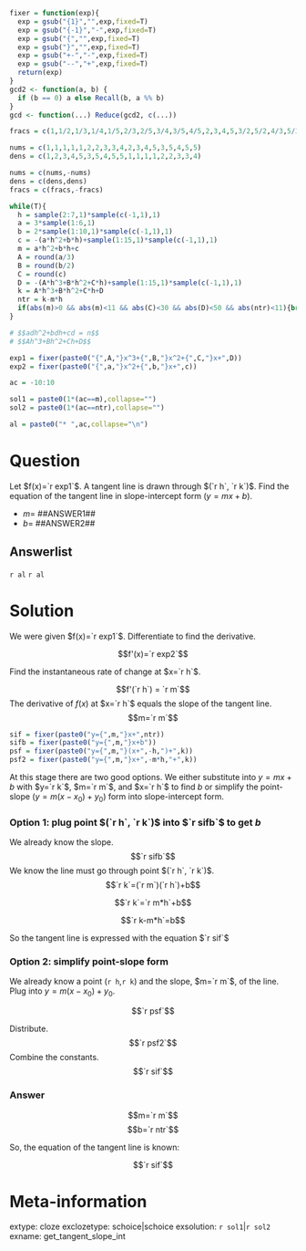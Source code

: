 ```r
fixer = function(exp){
  exp = gsub("{1}","",exp,fixed=T)
  exp = gsub("{-1}","-",exp,fixed=T)
  exp = gsub("{","",exp,fixed=T)
  exp = gsub("}","",exp,fixed=T)
  exp = gsub("+-","-",exp,fixed=T)
  exp = gsub("--","+",exp,fixed=T)
  return(exp)
}
gcd2 <- function(a, b) {
  if (b == 0) a else Recall(b, a %% b)
}
gcd <- function(...) Reduce(gcd2, c(...))

fracs = c(1,1/2,1/3,1/4,1/5,2/3,2/5,3/4,3/5,4/5,2,3,4,5,3/2,5/2,4/3,5/3,5/4)

nums = c(1,1,1,1,1,2,2,3,3,4,2,3,4,5,3,5,4,5,5)
dens = c(1,2,3,4,5,3,5,4,5,5,1,1,1,1,2,2,3,3,4)

nums = c(nums,-nums)
dens = c(dens,dens)
fracs = c(fracs,-fracs)

while(T){
  h = sample(2:7,1)*sample(c(-1,1),1)
  a = 3*sample(1:6,1)
  b = 2*sample(1:10,1)*sample(c(-1,1),1)
  c = -(a*h^2+b*h)+sample(1:15,1)*sample(c(-1,1),1)
  m = a*h^2+b*h+c
  A = round(a/3)
  B = round(b/2)
  C = round(c)
  D = -(A*h^3+B*h^2+C*h)+sample(1:15,1)*sample(c(-1,1),1)
  k = A*h^3+B*h^2+C*h+D
  ntr = k-m*h
  if(abs(m)>0 && abs(m)<11 && abs(C)<30 && abs(D)<50 && abs(ntr)<11){break}
}

# $$adh^2+bdh+cd = n$$
# $$Ah^3+Bh^2+Ch+D$$

exp1 = fixer(paste0("{",A,"}x^3+{",B,"}x^2+{",C,"}x+",D))
exp2 = fixer(paste0("{",a,"}x^2+{",b,"}x+",c))

ac = -10:10

sol1 = paste0(1*(ac==m),collapse="")
sol2 = paste0(1*(ac==ntr),collapse="")

al = paste0("* ",ac,collapse="\n")
```

Question
========

Let $f(x)=`r exp1`$. A tangent line is drawn through $(`r h`, `r k`)$. Find the equation of the tangent line in slope-intercept form ($y=mx+b$).

* $m=$ ##ANSWER1##
* $b=$ ##ANSWER2##

Answerlist
--------

`r al`
`r al`


Solution
========

We were given $f(x)=`r exp1`$. Differentiate to find the derivative.

$$f'(x)=`r exp2`$$

Find the instantaneous rate of change at $x=`r h`$.

$$f'(`r h`) = `r m`$$
The derivative of $f(x)$ at $x=`r h`$ equals the slope of the tangent line.
$$m=`r m`$$

```r
sif = fixer(paste0("y={",m,"}x+",ntr))
sifb = fixer(paste0("y={",m,"}x+b"))
psf = fixer(paste0("y={",m,"}(x+",-h,")+",k))
psf2 = fixer(paste0("y={",m,"}x+",-m*h,"+",k))
```

At this stage there are two good options. We either substitute into $y=mx+b$ with $y=`r k`$, $m=`r m`$, and $x=`r h`$ to find $b$ or simplify the point-slope ($y=m(x-x_0)+y_0$) form into slope-intercept form.

### Option 1: plug point $(`r h`, `r k`)$ into $`r sifb`$ to get $b$

We already know the slope.
$$`r sifb`$$
We know the line must go through point $(`r h`, `r k`)$.
$$`r k`=(`r m`)(`r h`)+b$$

$$`r k`=`r m*h`+b$$

$$`r k-m*h`=b$$

So the tangent line is expressed with the equation $`r sif`$

### Option 2: simplify point-slope form

We already know a point (`r h`,`r k`) and the slope, $m=`r m`$, of the line. Plug into $y=m(x-x_0)+y_0$.

$$`r psf`$$

Distribute.
$$`r psf2`$$
Combine the constants.
$$`r sif`$$

### Answer

$$m=`r m`$$
$$b=`r ntr`$$

So, the equation of the tangent line is known:

$$`r sif`$$


Meta-information
============
extype: cloze
exclozetype: schoice|schoice
exsolution: `r sol1`|`r sol2`
exname: get_tangent_slope_int